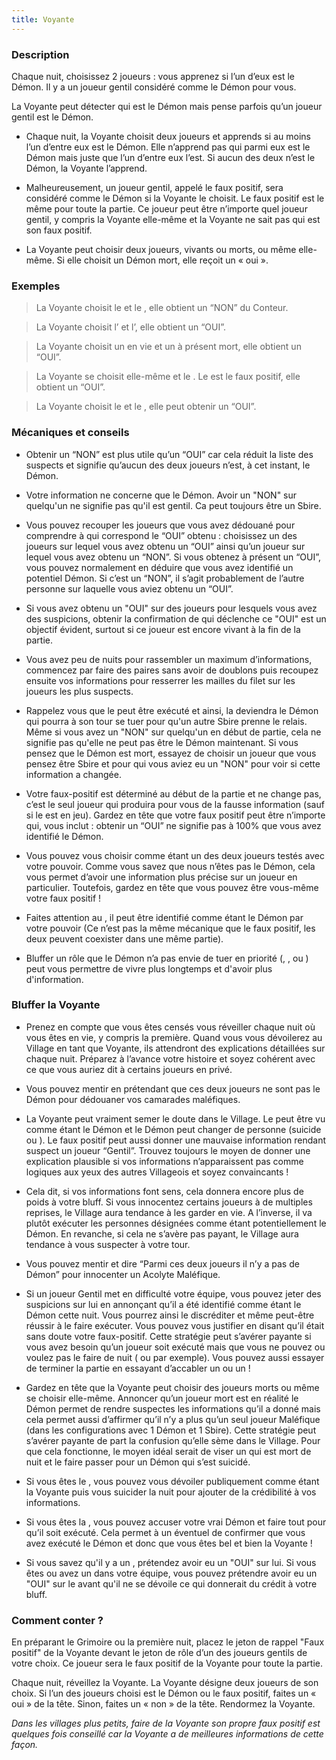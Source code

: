```yaml
---
title: Voyante
---
```



<Role VOYANTE header />

### Description

Chaque nuit, choisissez 2 joueurs : vous apprenez si l’un d’eux est le Démon. Il y a un joueur gentil considéré comme le Démon pour vous.

La Voyante peut détecter qui est le Démon mais pense parfois qu’un joueur gentil est le Démon.

-	Chaque nuit, la Voyante choisit deux joueurs et apprends si au moins l’un d’entre eux est le Démon. Elle n’apprend pas qui parmi eux est le Démon mais juste que l’un d’entre eux l’est. Si aucun des deux n’est le Démon, la Voyante l’apprend.

-	Malheureusement, un joueur gentil, appelé le faux positif, sera considéré comme le Démon si la Voyante le choisit. Le faux positif est le même pour toute la partie. Ce joueur peut être n’importe quel joueur gentil, y compris la Voyante elle-même et la Voyante ne sait pas qui est son faux positif.

-	La Voyante peut choisir deux joueurs, vivants ou morts, ou même elle-même. Si elle choisit un Démon mort, elle reçoit un « oui ». 

### Exemples

> La Voyante choisit le <Role MOINE /> et le <Role CROQUE_MORT />, elle obtient un “NON” du Conteur.

> La Voyante choisit l’<Role IMP /> et l’<Role EMPATHIQUE />, elle obtient un “OUI”.

> La Voyante choisit un <Role MAJORDOME />  en vie et un <Role IMP /> à présent mort, elle obtient un “OUI”.

> La Voyante se choisit elle-même et le <Role VERTUEUX />. Le <Role VERTUEUX /> est le faux positif, elle obtient un “OUI”.

> La Voyante choisit le <Role RECLUS /> et le <Role GARDIEN />, elle peut obtenir un “OUI”.

### Mécaniques et conseils

- Obtenir un “NON” est plus utile qu’un “OUI” car cela réduit la liste des suspects et signifie qu’aucun des deux joueurs n’est, à cet instant, le Démon.

- Votre information ne concerne que le Démon. Avoir un "NON" sur quelqu'un ne signifie pas qu'il est gentil. Ca peut toujours être un Sbire.

- Vous pouvez recouper les joueurs que vous avez dédouané pour comprendre à qui correspond le “OUI” obtenu : choisissez un des joueurs sur lequel vous avez obtenu un “OUI” ainsi qu’un joueur sur lequel vous avez obtenu un “NON”. Si vous obtenez à présent un “OUI”, vous pouvez normalement en déduire que vous avez identifié un potentiel Démon. Si c’est un “NON”, il s’agit probablement de l’autre personne sur laquelle vous aviez obtenu un “OUI”.

- Si vous avez obtenu un "OUI" sur des joueurs pour lesquels vous avez des suspicions, obtenir la confirmation de qui déclenche ce "OUI" est un objectif évident, surtout si ce joueur est encore vivant à la fin de la partie.

- Vous avez peu de nuits pour rassembler un maximum d’informations, commencez par faire des paires sans avoir de doublons puis recoupez ensuite vos informations pour resserrer les mailles du filet sur les joueurs les plus suspects.

- Rappelez vous que le <Role IMP /> peut être exécuté et ainsi, la <Role CROQUEUSE_D_HOMMES /> deviendra le Démon qui pourra à son tour se tuer pour qu'un autre Sbire prenne le relais. Même si vous avez un "NON" sur quelqu'un en début de partie, cela ne signifie pas qu'elle ne peut pas être le Démon maintenant. Si vous pensez que le Démon est mort, essayez de choisir un joueur que vous pensez être Sbire et pour qui vous aviez eu un "NON" pour voir si cette information a changée.

- Votre faux-positif est déterminé au début de la partie et ne change pas, c’est le seul joueur qui produira pour vous de la fausse information (sauf si le <Role RECLUS /> est en jeu). Gardez en tête que votre faux positif peut être n’importe qui, vous inclut : obtenir un “OUI” ne signifie pas à 100% que vous avez identifié le Démon.

- Vous pouvez vous choisir comme étant un des deux joueurs testés avec votre pouvoir. Comme vous savez que nous n’êtes pas le Démon, cela vous permet d’avoir une information plus précise sur un joueur en particulier. Toutefois, gardez en tête que vous pouvez être vous-même votre faux positif !

- Faites attention au <Role RECLUS />, il peut être identifié comme étant le Démon par votre pouvoir (Ce n’est pas la même mécanique que le faux positif, les deux peuvent coexister dans une même partie).

- Bluffer un rôle que le Démon n’a pas envie de tuer en priorité (<Role VERTUEUX />, <Role MAJORDOME />, <Role SOLDAT /> ou <Role GARDIEN />) peut vous permettre de vivre plus longtemps et d'avoir plus d'information.
 
### Bluffer la Voyante

- Prenez en compte que vous êtes censés vous réveiller chaque nuit où vous êtes en vie, y compris la première. Quand vous vous dévoilerez au Village en tant que Voyante, ils attendront des explications détaillées sur chaque nuit. Préparez à l’avance votre histoire et soyez cohérent avec ce que vous auriez dit à certains joueurs en privé.

- Vous pouvez mentir en prétendant que ces deux joueurs ne sont pas le Démon pour dédouaner vos camarades maléfiques.

- La Voyante peut vraiment semer le doute dans le Village. Le <Role RECLUS /> peut être vu comme étant le Démon et le Démon peut changer de personne (suicide ou <Role CROQUEUSE_D_HOMMES />). Le faux positif peut aussi donner une mauvaise information rendant suspect un joueur “Gentil”. Trouvez toujours le moyen de donner une explication plausible si vos informations n’apparaissent pas comme logiques aux yeux des autres Villageois et soyez convaincants !

- Cela dit, si vos informations font sens, cela donnera encore plus de poids à votre bluff. Si vous innocentez certains joueurs à de multiples reprises, le Village aura tendance à les garder en vie. A l’inverse, il va plutôt exécuter les personnes désignées comme étant potentiellement le Démon. En revanche, si cela ne s’avère pas payant, le Village aura tendance à vous suspecter à votre tour.

- Vous pouvez mentir et dire “Parmi ces deux joueurs il n’y a pas de Démon” pour innocenter un Acolyte Maléfique.

- Si un joueur Gentil met en difficulté votre équipe, vous pouvez jeter des suspicions sur lui en annonçant qu’il a été identifié comme étant le Démon cette nuit. Vous pourrez ainsi le discréditer et même peut-être réussir à le faire exécuter. Vous pouvez vous justifier en disant qu’il était sans doute votre faux-positif. Cette stratégie peut s’avérer payante si vous avez besoin qu’un joueur soit exécuté mais que vous ne pouvez ou voulez pas le faire de nuit (<Role SOLDAT /> ou <Role GARDIEN /> par exemple). Vous pouvez aussi essayer de terminer la partie en essayant d’accabler un <Role VERTUEUX /> ou un <Role MAIRE /> !

- Gardez en tête que la Voyante peut choisir des joueurs morts ou même se choisir elle-même. Annoncer qu’un joueur mort est en réalité le Démon permet de rendre suspectes les informations qu’il a donné mais cela permet aussi d’affirmer qu’il n’y a plus qu’un seul joueur Maléfique (dans les configurations avec 1 Démon et 1 Sbire). Cette stratégie peut s’avérer payante de part la confusion qu’elle sème dans le Village. Pour que cela fonctionne, le moyen idéal serait de viser un <Role GARDIEN /> qui est mort de nuit et le faire passer pour un Démon qui s’est suicidé.

- Si vous êtes le <Role IMP />, vous pouvez vous dévoiler publiquement comme étant la Voyante puis vous suicider la nuit pour ajouter de la crédibilité à vos informations.

- Si vous êtes la <Role CROQUEUSE_D_HOMMES />, vous pouvez accuser votre vrai Démon et faire tout pour qu’il soit exécuté. Cela permet à un éventuel <Role CROQUE_MORT /> de confirmer que vous avez exécuté le Démon et donc que vous êtes bel et bien la Voyante !

- Si vous savez qu'il y a un <Role RECLUS />, prétendez avoir eu un "OUI" sur lui. Si vous êtes <Role ESPION /> ou avez un <Role ESPION /> dans votre équipe, vous pouvez prétendre avoir eu un "OUI" sur le <Role RECLUS /> avant qu'il ne se dévoile ce qui donnerait du crédit à votre bluff.

### Comment conter ?

En préparant le Grimoire ou la première nuit, placez le jeton de rappel "Faux positif" de la Voyante devant le jeton de rôle d’un des joueurs gentils de votre choix. Ce joueur sera le faux positif de la Voyante pour toute la partie.

Chaque nuit, réveillez la Voyante. La Voyante désigne deux joueurs de son choix. Si l’un des joueurs choisi est le Démon ou le faux positif, faites un « oui » de la tête. Sinon, faites un « non » de la tête. Rendormez la Voyante.

_Dans les villages plus petits, faire de la Voyante son propre faux positif est quelques fois conseillé car la Voyante a de meilleures informations de cette façon._
